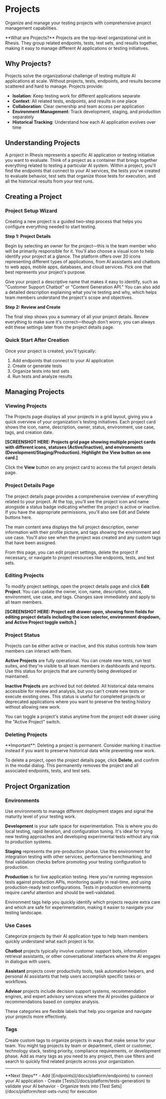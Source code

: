 # Projects

Organize and manage your testing projects with comprehensive project management capabilities.

<Callout type="default">
  **What are Projects?** Projects are the top-level organizational unit in Rhesis. They group
  related endpoints, tests, test sets, and results together, making it easy to manage different AI
  applications or testing initiatives.
</Callout>

## Why Projects?

Projects solve the organizational challenge of testing multiple AI applications at scale. Without projects, tests, endpoints, and results become scattered and hard to manage. Projects provide:

- **Isolation**: Keep testing work for different applications separate
- **Context**: All related tests, endpoints, and results in one place
- **Collaboration**: Clear ownership and team access per application
- **Environment Management**: Track development, staging, and production separately
- **Historical Tracking**: Understand how each AI application evolves over time

## Understanding Projects

A project in Rhesis represents a specific AI application or testing initiative you want to evaluate. Think of a project as a container that brings together everything related to testing a particular AI system. Within a project, you'll find the endpoints that connect to your AI services, the tests you've created to evaluate behavior, test sets that organize those tests for execution, and all the historical results from your test runs.

## Creating a Project

### Project Setup Wizard

Creating a new project is a guided two-step process that helps you configure everything needed to start testing.

**Step 1: Project Details**

Begin by selecting an owner for the project—this is the team member who will be primarily responsible for it. You'll also choose a visual icon to help identify your project at a glance. The platform offers over 20 icons representing different types of applications, from AI assistants and chatbots to web apps, mobile apps, databases, and cloud services. Pick one that best represents your project's purpose.

Give your project a descriptive name that makes it easy to identify, such as "Customer Support Chatbot" or "Content Generation API." You can also add a detailed description explaining what you're testing and why, which helps team members understand the project's scope and objectives.

**Step 2: Review and Create**

The final step shows you a summary of all your project details. Review everything to make sure it's correct—though don't worry, you can always edit these settings later from the project details page.

### Quick Start After Creation

Once your project is created, you'll typically:

1. Add endpoints that connect to your AI application
2. Create or generate tests
3. Organize tests into test sets
4. Run tests and analyze results

## Managing Projects

### Viewing Projects

The Projects page displays all your projects in a grid layout, giving you a quick overview of your organization's testing initiatives. Each project card shows the icon, name, description, owner, status, environment, use case, tags, and creation date.

**[SCREENSHOT HERE: Projects grid page showing multiple project cards with different icons, statuses (Active/Inactive), and environments (Development/Staging/Production). Highlight the View button on one card.]**

Click the **View** button on any project card to access the full project details page.

### Project Details Page

The project details page provides a comprehensive overview of everything related to your project. At the top, you'll see the project icon and name alongside a status badge indicating whether the project is active or inactive. If you have the appropriate permissions, you'll also see Edit and Delete buttons here.

The main content area displays the full project description, owner information with their profile picture, and tags showing the environment and use case. You'll also see when the project was created and any custom tags that have been assigned.

From this page, you can edit project settings, delete the project if necessary, or navigate to project resources like endpoints, tests, and test sets.

### Editing Projects

To modify project settings, open the project details page and click **Edit Project**. You can update the owner, icon, name, description, status, environment, use case, and tags. Changes save immediately and apply to all team members.

**[SCREENSHOT HERE: Project edit drawer open, showing form fields for editing project details including the icon selector, environment dropdown, and Active Project toggle switch.]**

### Project Status

Projects can be either active or inactive, and this status controls how team members can interact with them.

**Active Projects** are fully operational. You can create new tests, run test suites, and they're visible to all team members in dashboards and reports. Use this status for projects that are currently being developed or maintained.

**Inactive Projects** are archived but not deleted. All historical data remains accessible for review and analysis, but you can't create new tests or execute existing ones. This status is useful for completed projects or deprecated applications where you want to preserve the testing history without allowing new work.

You can toggle a project's status anytime from the project edit drawer using the "Active Project" switch.

### Deleting Projects

<Callout type="warning">
  **Important**: Deleting a project is permanent. Consider marking it inactive instead if you want
  to preserve historical data while preventing new work.
</Callout>

To delete a project, open the project details page, click **Delete**, and confirm in the modal dialog. This permanently removes the project and all associated endpoints, tests, and test sets.

## Project Organization

### Environments

Use environments to manage different deployment stages and signal the maturity level of your testing work.

**Development** is your safe space for experimentation. This is where you do local testing, rapid iteration, and configuration tuning. It's ideal for trying new testing approaches and developing experimental tests without any risk to production systems.

**Staging** represents the pre-production phase. Use this environment for integration testing with other services, performance benchmarking, and final validation checks before promoting your testing configuration to production.

**Production** is for live application testing. Here you're running regression tests against production APIs, monitoring quality in real-time, and using production-ready test configurations. Tests in production environments require careful attention and should be well-validated.

Environment tags help you quickly identify which projects require extra care and which are safe for experimentation, making it easier to navigate your testing landscape.

### Use Cases

Categorize projects by their AI application type to help team members quickly understand what each project is for.

**Chatbot** projects typically involve customer support bots, information retrieval assistants, or other conversational interfaces where the AI engages in dialogue with users.

**Assistant** projects cover productivity tools, task automation helpers, and personal AI assistants that help users accomplish specific tasks or workflows.

**Advisor** projects include decision support systems, recommendation engines, and expert advisory services where the AI provides guidance or recommendations based on complex analysis.

These categories are flexible labels that help you organize and navigate your projects more effectively.

### Tags

Create custom tags to organize projects in ways that make sense for your team. You might tag projects by team or department, client or customer, technology stack, testing priority, compliance requirements, or development phase. Add as many tags as you need to any project, then use filters and search to quickly find related projects across your organization.

---

<Callout type="default">
  **Next Steps** - Add [Endpoints](/docs/platform/endpoints) to connect your AI application - Create
  [Tests](/docs/platform/tests-generation) to validate your AI behavior - Organize tests into [Test
  Sets](/docs/platform/test-sets-runs) for execution
</Callout>
